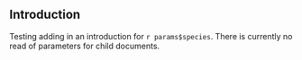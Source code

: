 ## Introduction

Testing adding in an introduction for `r params$species`. There is currently no read of parameters for child documents.
